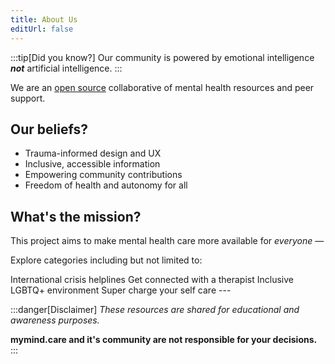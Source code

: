 ```yaml
---
title: About Us
editUrl: false
---
```

:::tip[Did you know?]
Our community is powered by emotional intelligence _**not**_ artificial intelligence.
:::

We are an [open source](/licensing) collaborative of mental health resources and peer support.

## Our beliefs?

- Trauma-informed design and UX
- Inclusive, accessible information
- Empowering community contributions
- Freedom of health and autonomy for all

## What's the mission?

This project aims to make mental health care more available for *everyone* —

Explore categories including but not limited to:


<CardGrid>
  <Card title="Crisis Resources" icon="open-book">
    International crisis helplines
  </Card>
  <Card title="Therapy Access" icon="information">
    Get connected with a therapist
  </Card>
  <Card title="LGBTQ+ Support" icon="heart">
    Inclusive LGBTQ+ environment
  </Card>
  <Card title="Self-help Tools" icon="rocket">
    Super charge your self care
  </Card>
</CardGrid>
---

:::danger[Disclaimer]
*These resources are shared for educational and awareness purposes.*

**mymind.care and it's community are not responsible for your decisions.**
:::
